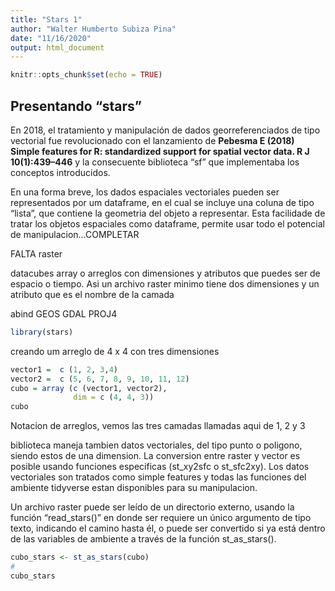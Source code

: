 ```yaml
---
title: "Stars 1"
author: "Walter Humberto Subiza Pina"
date: "11/16/2020"
output: html_document
---
```


```r
knitr::opts_chunk$set(echo = TRUE)
```

## Presentando "stars"

En 2018, el tratamiento y manipulación de dados georreferenciados de tipo vectorial fue revolucionado con el lanzamiento de **Pebesma E (2018) Simple features for R: standardized support for spatial vector data. R J 10(1):439–446** y la consecuente biblioteca "sf" que implementaba los conceptos introducidos. 

En una forma breve, los dados espaciales vectoriales pueden ser representados por um dataframe, en el cual se incluye una coluna de tipo "lista", que contiene la geometria del objeto a representar. Esta facilidade de tratar los objetos espaciales como dataframe, permite usar todo el potencial de manipulacion...COMPLETAR

FALTA raster

datacubes array o arreglos con dimensiones y atributos que puedes ser de espacio o tiempo.
Asi un archivo raster minimo tiene dos dimensiones y un atributo que es el nombre de la camada

abind
GEOS
GDAL
PROJ4

```r
library(stars)
```

creando um arreglo de 4 x 4 con tres dimensiones

```r
vector1 =  c (1, 2, 3,4)
vector2 =  c (5, 6, 7, 8, 9, 10, 11, 12)
cubo = array (c (vector1, vector2),
              dim = c (4, 4, 3))
cubo
```

Notacion de arreglos, vemos las tres camadas llamadas aqui de 1, 2 y 3

biblioteca maneja tambien datos vectoriales, del tipo punto o poligono, siendo estos de una dimension.
La conversion entre raster y vector es posible usando funciones especificas (st_xy2sfc o st_sfc2xy).
Los datos vectoriales son tratados como simple features y todas las funciones del ambiente tidyverse estan disponibles para su manipulacion.


Un archivo raster puede ser leído de un directorio externo, usando la función "read_stars()" en donde ser requiere un único argumento de tipo texto, indicando el camino hasta él, o puede ser convertido si ya está dentro de las variables de ambiente a través de la función st_as_stars().

```r
cubo_stars <- st_as_stars(cubo)
#
cubo_stars
```

